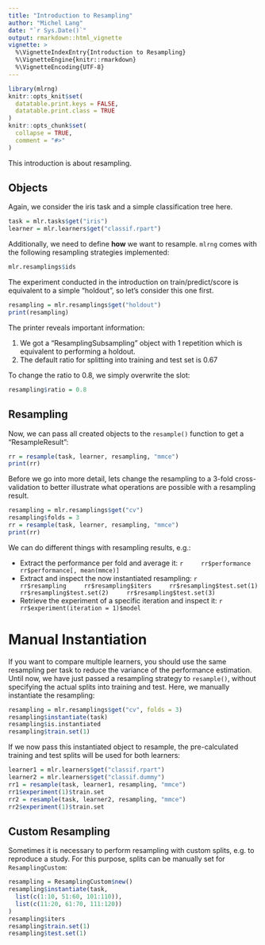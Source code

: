 ```yaml
---
title: "Introduction to Resampling"
author: "Michel Lang"
date: "`r Sys.Date()`"
output: rmarkdown::html_vignette
vignette: >
  %\VignetteIndexEntry{Introduction to Resampling}
  %\VignetteEngine{knitr::rmarkdown}
  %\VignetteEncoding{UTF-8}
---
```


```r
library(mlrng)
knitr::opts_knit$set(
  datatable.print.keys = FALSE,
  datatable.print.class = TRUE
)
knitr::opts_chunk$set(
  collapse = TRUE,
  comment = "#>"
)
```

This introduction is about resampling.

## Objects

Again, we consider the iris task and a simple classification tree here.
```r
task = mlr.tasks$get("iris")
learner = mlr.learners$get("classif.rpart")
```

Additionally, we need to define **how** we want to resample. `mlrng` comes with the following resampling strategies implemented:
```r
mlr.resamplings$ids
```
The experiment conducted in the introduction on train/predict/score is equivalent to a simple "holdout", so let's consider this one first.
```r
resampling = mlr.resamplings$get("holdout")
print(resampling)
```
The printer reveals important information:

1. We got a "ResamplingSubsampling" object with 1 repetition which is equivalent to performing a holdout.
2. The default ratio for splitting into training and test set is $0.67$

To change the ratio to $0.8$, we simply overwrite the slot:
```r
resampling$ratio = 0.8
```

## Resampling

Now, we can pass all created objects to the `resample()` function to get a "ResampleResult":

```r
rr = resample(task, learner, resampling, "mmce")
print(rr)
```

Before we go into more detail, lets change the resampling to a 3-fold cross-validation to better illustrate what operations are possible with a resampling result.
```r
resampling = mlr.resamplings$get("cv")
resampling$folds = 3
rr = resample(task, learner, resampling, "mmce")
print(rr)
```

We can do different things with resampling results, e.g.:

* Extract the performance per fold and average it:
    ```r
    rr$performance
    rr$performance[, mean(mmce)]
    ```
* Extract and inspect the now instantiated resampling:
    ```r
    rr$resampling
    rr$resampling$iters
    rr$resampling$test.set(1)
    rr$resampling$test.set(2)
    rr$resampling$test.set(3)
    ```
* Retrieve the experiment of a specific iteration and inspect it:
    ```r
    rr$experiment(iteration = 1)$model
    ```

# Manual Instantiation

If you want to compare multiple learners, you should use the same resampling per task to reduce the variance of the performance estimation.
Until now, we have just passed a resampling strategy to `resample()`, without specifying the actual splits into training and test.
Here, we manually instantiate the resampling:

```r
resampling = mlr.resamplings$get("cv", folds = 3)
resampling$instantiate(task)
resampling$is.instantiated
resampling$train.set(1)
```
If we now pass this instantiated object to resample, the pre-calculated training and test splits will be used for both learners:
```r
learner1 = mlr.learners$get("classif.rpart")
learner2 = mlr.learners$get("classif.dummy")
rr1 = resample(task, learner1, resampling, "mmce")
rr1$experiment(1)$train.set
rr2 = resample(task, learner2, resampling, "mmce")
rr2$experiment(1)$train.set
```

## Custom Resampling

Sometimes it is necessary to perform resampling with custom splits, e.g. to reproduce a study.
For this purpose, splits can be manually set for `ResamplingCustom`:
```r
resampling = ResamplingCustom$new()
resampling$instantiate(task,
  list(c(1:10, 51:60, 101:110)),
  list(c(11:20, 61:70, 111:120))
)
resampling$iters
resampling$train.set(1)
resampling$test.set(1)
```
